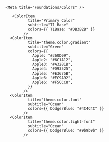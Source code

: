 
    <Meta title="Foundations/Colors" />

 <ColorPalette displayName="ni">

       <ColorItem
              title="Primary Color"
              subtitle="T1 Base"
              colors={{ T1Base: "#DB3B2B" }}
            />
      <ColorItem
              title="theme.color.gradient"
              subtitle="Green"
              colors={{
                Apple: "#360D09",
                Apple2: "#6C1A12",
                Apple3: "#A3281B",
                Apple4: "#D93525",
                Apple5: "#E3675B",
                Apple6: "#EC9A92",
                Apple6: "#F5CCC8",
              }}
            />
      <ColorItem
              title="theme.color.font"
              subtitle="Ocean"
              colors={{ DodgerBlue: "#4C4C4C" }}
            />
      <ColorItem
              title="theme.color.light-font"
              subtitle="Ocean"
              colors={{ DodgerBlue: "#9b9b9b" }}
            />

  </ColorPalette>
